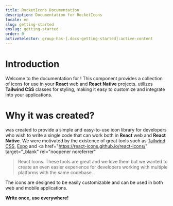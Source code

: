 ```yaml
---
title: RocketIcons Documentation
description: Documentation for RocketIcons
locale: en
slug: getting-started
enslug: getting-started
order: 0
activeSelector: group-has-[.docs-getting-started]:active-content
---
```



# Introduction

Welcome to the documentation for <RocketIconsText className="text-slate-900 dark:text-white" />!
This component provides a collection of icons for use in your **React** web and **React Native** projects.
<RocketIconsText className="text-slate-900 dark:text-white" /> utilizes **Tailwind CSS** classes for styling, making it easy to customize and integrate into your applications.

# Why it was created?

<RocketIconsText className="text-slate-900 dark:text-white" /> was created to provide a simple and
easy-to-use icon library for developers who wish to write a single code that can
work both in **React** web and **React Native**. We were motivated by the existence of great
tools such as
[Tailwind CSS](https://tailwindcss.com/),
[Expo](https://expo.dev/) and
<a
  href="https://react-icons.github.io/react-icons/"
  target="_blank"
  rel="noopener noreferrer"
>React Icons</a>.
These tools are great and we love them but we wanted to create an even easier experience
 for developers working with multiple platforms with the same codebase.

The icons are designed to be easily customizable and can be used in both web
and mobile applications.

**Write once, use everywhere!**

<Usage />
